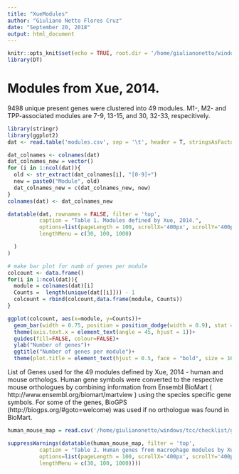 ```yaml
---
title: "XueModules"
author: "Giuliano Netto Flores Cruz"
date: "September 20, 2018"
output: html_document
---
```


```r
knitr::opts_knit$set(echo = TRUE, root.dir = '/home/giulianonetto/windows/tcc/checklist/genesigs/papers/Xue, 2014')
library(DT)
```
# Modules from Xue, 2014.
9498 unique present genes were clustered into 49 modules. 
M1-, M2- and TPP-associated modules are 7-9, 13-15, and 30, 32-33, respecitively.

```r

library(stringr)
library(ggplot2)
dat <- read.table('modules.csv', sep = '\t', header = T, stringsAsFactors = F)

dat_colnames <- colnames(dat)
dat_colnames_new = vector()
for (i in 1:ncol(dat)){
  old <- str_extract(dat_colnames[i], "[0-9]+")
  new = paste0("Module", old)
  dat_colnames_new = c(dat_colnames_new, new)
}
colnames(dat) <- dat_colnames_new

datatable(dat, rownames = FALSE, filter = 'top',
          caption = "Table 1. Modules defined by Xue, 2014.",
          options=list(pageLength = 100, scrollX='400px', scrollY='400px',
          lengthMenu = c(30, 100, 1000) 

  )
)

# make bar plot for numb of genes per module
colcount <- data.frame()
for(i in 1:ncol(dat)){
  module = colnames(dat)[i]
  Counts =  length(unique(dat[[i]])) - 1
  colcount = rbind(colcount,data.frame(module, Counts))
}

ggplot(colcount, aes(x=module, y=Counts))+
  geom_bar(width = 0.75, position = position_dodge(width = 0.9), stat = "identity")+
  theme(axis.text.x = element_text(angle = 45, hjust = 1))+
  guides(fill=FALSE, colour=FALSE)+
  ylab("Number of genes")+
  ggtitle("Number of genes per module")+
  theme(plot.title = element_text(hjust = 0.5, face = "bold", size = 16))

```

List of Genes used for the 49 modules defined by Xue, 2014 - human and mouse
orthologs. Human gene symbols were converted to the respective mouse orthologues by combining information from Ensembl BioMart ( http://www.ensembl.org/biomart/martview ) using the species specific gene symbols. For some of the genes, BioGPS (http://biogps.org/#goto=welcome) was used if no orthologue was found in BioMart.

```r
human_mouse_map = read.csv('/home/giulianonetto/windows/tcc/checklist/genesigs/human_mouse.map', sep = '\t', header = T, stringsAsFactors = F)

suppressWarnings(datatable(human_mouse_map, filter = 'top',
          caption = "Table 2. Human genes from macrophage modules by Xue, 2014 - along with mouse orthologs.",
          options=list(pageLength = 100, scrollX='400px', scrollY='400px',
          lengthMenu = c(30, 100, 1000))))

```

